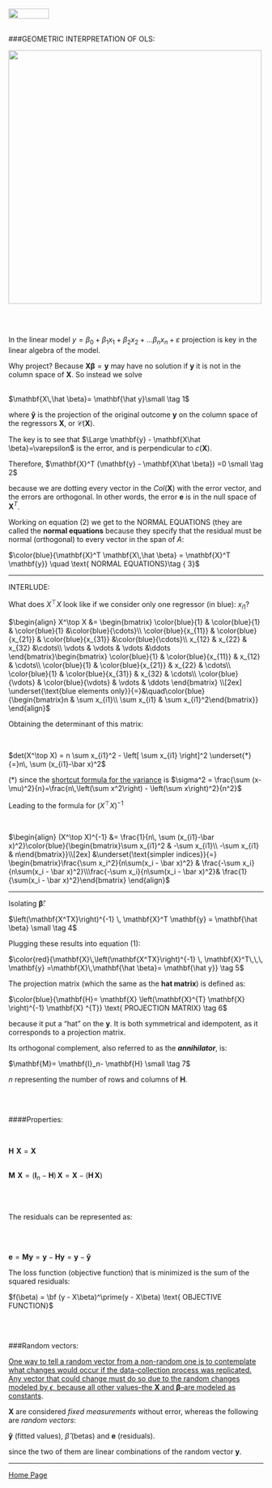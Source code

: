 <br>
<a href="http://rinterested.github.io/statistics/index.html">
<img HEIGHT="20" WIDTH="80" src="https://cloud.githubusercontent.com/assets/9312897/10556783/a27a26fa-745c-11e5-9b1a-2d5bd737387a.PNG"></a>
<br><br>

###GEOMETRIC INTERPRETATION OF OLS:
<br>

<img HEIGHT="500" WIDTH="500" src="https://cloud.githubusercontent.com/assets/9312897/22399812/833db3c2-e573-11e6-8611-08b1aa4e96de.png">

<br><br>

In the linear model $y = \beta_0 + \beta_1 x_1 + \beta_2 x_2 + ... \beta_n x_n +\varepsilon$ projection is key in the linear algebra of the model.

Why project? Because $\mathbf{X} \mathbf{\beta} = \mathbf{y}$ may have no solution if $\mathbf{y}$ it is not in the column space of $\mathbf{X}$. So instead we solve 
<br><br>

$\mathbf{X\,\hat \beta}= \mathbf{\hat y}\small \tag 1$

where $\mathbf{\hat y}$ is the projection of the original outcome $\mathbf{y}$ on the column space of the regressors $\mathbf{X}$, or $\mathscr C (\mathbf{X})$.

The key is to see that $\Large \mathbf{y} - \mathbf{X\hat \beta}=\varepsilon$ is the error, and is perpendicular to $c(\mathbf{X})$.

Therefore, $\mathbf{X}^T (\mathbf{y} - \mathbf{X\hat \beta}) =0 \small \tag 2$ 

because we are dotting every vector in the $Col(\mathbf{X})$ with the error vector, and the errors are orthogonal. In other words, the error $\mathbf{e}$ is in the null space of $\mathbf{X}^T$.

Working on equation (2) we get to the NORMAL EQUATIONS (they are called the **normal equations** because they specify that the residual must be normal (orthogonal) to every vector in the span of $A$:

$\color{blue}{\mathbf{X}^T \mathbf{X\,\hat \beta} = \mathbf{X}^T \mathbf{y}} \quad \text{ NORMAL EQUATIONS}\tag { 3}$

---

INTERLUDE:

What does $X^\top X$ look like if we consider only one regressor (in blue): $x_{i1}$?

$\begin{align} 
X^\top X &= \begin{bmatrix}
\color{blue}{1} & \color{blue}{1} & \color{blue}{1} &\color{blue}{\cdots}\\ 
\color{blue}{x_{11}} & \color{blue}{x_{21}} & \color{blue}{x_{31}} &\color{blue}{\cdots}\\  
x_{12} & x_{22}  & x_{32}  &\cdots\\ 
\vdots & \vdots  & \vdots  &\ddots
\end{bmatrix}\begin{bmatrix}
\color{blue}{1} & \color{blue}{x_{11}} & x_{12} & \cdots\\
\color{blue}{1} & \color{blue}{x_{21}} & x_{22} & \cdots\\
\color{blue}{1} & \color{blue}{x_{31}} & x_{32} & \cdots\\
\color{blue}{\vdots} & \color{blue}{\vdots} & \vdots & \ddots
\end{bmatrix} \\[2ex]
\underset{\text{blue elements only}}{=}&\quad\color{blue}{\begin{bmatrix}n & \sum x_{i1}\\ \sum x_{i1} & \sum x_{i1}^2\end{bmatrix}}
\end{align}$

Obtaining the determinant of this matrix:

<br>

$det(X^\top X) = n \sum x_{i1}^2 - \left[ \sum x_{i1} \right]^2 \underset{*}{=}n\, \sum (x_{i1}-\bar x)^2$

$(*)$ since the [shortcut formula for the variance](https://drive.google.com/file/d/0Bwl-HpVJ_5PeRWp2N3I5UVBrVVk/view?usp=sharing) is $\sigma^2 = \frac{\sum (x-\mu)^2}{n}=\frac{n\,\left(\sum x^2\right) - \left(\sum x\right)^2}{n^2}$

Leading to the formula for $(X^\top X)^{-1}$

<br>

$\begin{align}
(X^\top X)^{-1} &= \frac{1}{n\, \sum (x_{i1}-\bar x)^2}\color{blue}{\begin{bmatrix}\sum x_{i1}^2 & -\sum x_{i1}\\ -\sum x_{i1} & n\end{bmatrix}}\\[2ex]
&\underset{\text{simpler indices}}{=} \begin{bmatrix}\frac{\sum x_i^2}{n\sum(x_i - \bar x)^2} & \frac{-\sum x_i}{n\sum(x_i - \bar x)^2}\\\frac{-\sum x_i}{n\sum(x_i - \bar x)^2}& \frac{1}{\sum(x_i - \bar x)^2}\end{bmatrix}
\end{align}$


---

Isolating $\mathbf{\hat \beta}$:

$\left(\mathbf{X^TX}\right)^{-1} \, \mathbf{X}^T \mathbf{y} = \mathbf{\hat \beta} \small \tag 4$

Plugging these results into equation (1):

$\color{red}{\mathbf{X}\,\left(\mathbf{X^TX}\right)^{-1} \, \mathbf{X}^T\,\,\, \mathbf{y} =\mathbf{X}\,\mathbf{\hat \beta}= \mathbf{\hat y}} \tag 5$

The projection matrix (which the same as the **hat matrix**) is defined as:

$\color{blue}{\mathbf{H}= \mathbf{X} \left(\mathbf{X}^{T} \mathbf{X} \right)^{-1} \mathbf{X} ^{T}} \text{ PROJECTION MATRIX} \tag 6$ 

because it put a "hat" on the $\mathbf{y}$. It is both symmetrical and idempotent, as it corresponds to a projection matrix.

Its orthogonal complement, also referred to as the ***annihilator***, is:

$\mathbf{M}= \mathbf{I}_n- \mathbf{H} \small \tag 7$

$n$ representing the number of rows and columns of $\mathbf{H}$.

<br><br>

####Properties:

<br>

$\mathbf{H}\,\,\mathbf{X} = \mathbf{X}$
<br><br>

$\mathbf{M}\,\,\mathbf{X} = \left(\mathbf{I}_n- \mathbf{H}\right)\,\mathbf{X}= \mathbf{X}- \left(\mathbf{H}\,\mathbf{X}\right)$

<br><br>

The residuals can be represented as:

<br><br>

$\mathbf{e}=\mathbf{M}\mathbf{y} =\mathbf{y}- \mathbf{H}\mathbf{y}= \mathbf{y}-\mathbf{\hat y}$

The loss function (objective function) that is minimized is the sum of the squared residuals:


$f(\beta) = \bf (y - X\beta)^\prime(y - X\beta) \text{ OBJECTIVE FUNCTION}$

<br><br>

###Random vectors:

[One way to tell a random vector from a non-random one is to contemplate what changes would occur if the data-collection process was replicated. Any vector that could change must do so due to the random changes modeled by $\epsilon$, because all other values--the $\mathbf{X}$ and $\mathbf{\beta}$--are modeled as constants](http://stats.stackexchange.com/q/178743/67822).

$\mathbf{X}$ are considered *fixed measurements* without error, whereas the following are *random vectors*:

$\mathbf{\hat y}$ (fitted values), $\hat \beta$ (betas) and $\mathbf{e}$ (residuals).

since the two of them are linear combinations of the random vector $\mathbf{y}$.

---

<a href="http://rinterested.github.io/statistics/index.html">Home Page</a>
